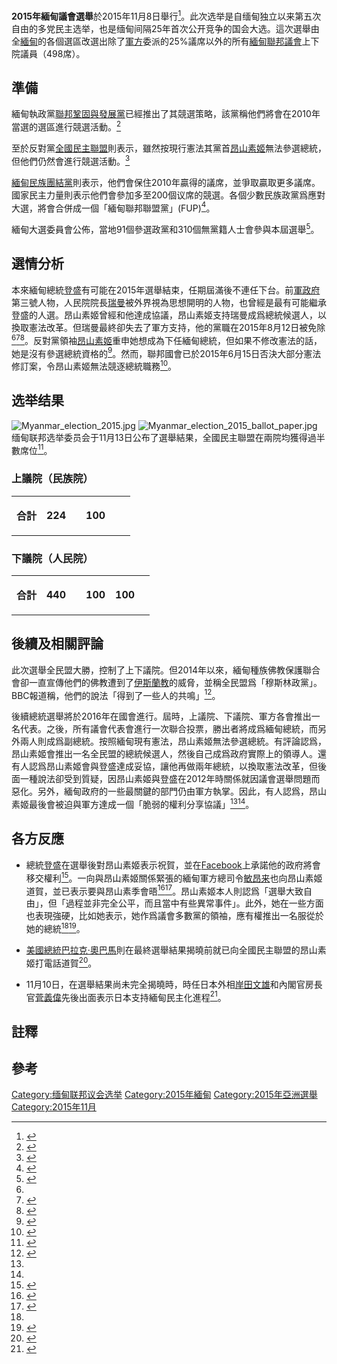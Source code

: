 {{noteTA
|1=zh-cn:昂山素季; zh-tw:翁山蘇姬; zh-hk:昂山素姬; zh-sg:翁山淑枝;
}}
{{Infobox Election
| election_name      = 2015年緬甸議會選舉
| country            = 緬甸
| type               = parliamentary
| ongoing            = no
| previous_election = 2012年緬甸議會補選
| previous_year = 2012
| previous_mps = 
| next_election = 2020年緬甸議會選舉
| next_year = 2020
| seats_for_election = 人民院內330個議席（共440席）<br>獲得絕對多數需221個席位<br>民族院內168個議席（共224席）<ref group="註">其餘爲軍方委任</ref>
| majority_seats     = 113
| election_date      = 2015年11月8日

| image1             = [[File:Remise_du_Prix_Sakharov_à_Aung_San_Suu_Kyi_Strasbourg_22_octobre_2013-18.jpg|200x200px]]
| leader1            = [[昂山素姬|昂山素姬]]
| leader_since1      = 1988年9月27日
| party1             = [[全國民主聯盟_(緬甸)|全民盟]]
| colour1            = EC1B23
| leaders_seat1      = 高穆區
| last_election1     = 未能參與
| seats_before1      = 人民院：37席<br>民族院：4席
| seats1             = 人民院：255席<br>民族院：136席
| seat_change1       = 人民院：{{increase}}218<br>民族院：{{increase}}132
| popular_vote1      = 
| percentage1        =

| image2             = [[File:TheinSeinASEAN.jpg|200x200px]]
| leader2            = [[登盛|登盛]]
| leader_since2      = 2010年6月2日
| party2             = 聯邦鞏固與發展黨
| leaders_seat2      = 不參選
| last_election2     = 人民院：259席 78.48%<br>民族院：129席 76.79%
| seats_before2      = 人民院：212席<br>民族院：124席
| seats2             = 人民院：30席<br>民族院：12席
| seat_change2       = 人民院：{{decrease}}182<br>民族院：{{decrease}}112
| popular_vote2      = 
| percentage2        =

| title              = [[緬甸總統|總統]]
| posttitle          =
| before_election    = [[登盛|登盛]]
| before_party       = 聯邦鞏固與發展黨
| after_election     = [[廷覺|廷覺]]
| after_party        = 全國民主聯盟
}}
'''2015年緬甸議會選舉'''於2015年11月8日舉行<ref name="GE">{{cite news |url=https://www.dvb.no/news/general-election-will-be-nov-dec-2015-says-ec-chairman-burma-myanmar/38722 |title=General Election will be Nov- Dec 2015, says EC chairman |date=20 March 2014 |agency=DVB News |accessdate=13 April 2014 |archive-url=https://web.archive.org/web/20140413142847/https://www.dvb.no/news/general-election-will-be-nov-dec-2015-says-ec-chairman-burma-myanmar/38722 |archive-date=2014-04-13 |dead-url=yes }}</ref>。此次选举是自缅甸独立以来第五次自由的多党民主选举，也是缅甸间隔25年首次公开竞争的国会大选。這次選舉由全[[緬甸|緬甸]]的各個選區改選出除了[[緬甸軍事|軍方]]委派的25%議席以外的所有[[緬甸聯邦議會|緬甸聯邦議會]]上下院議員（498席）。

== 準備 ==
緬甸執政黨[[聯邦鞏固與發展黨|聯邦鞏固與發展黨]]已經推出了其競選策略，該黨稱他們將會在2010年當選的選區進行競選活動。<ref name="mizzima1">{{cite web |url=http://www.mizzima.com/mizzima-news/politics/item/10768-political-parties-gear-up-for-2015-election |title=Political parties gear up for 2015 election |publisher=Mizzima.com |date=15 October 2013 |accessdate=29 December 2013 |deadurl=yes |archiveurl=https://web.archive.org/web/20131228110203/http://mizzima.com/mizzima-news/politics/item/10768-political-parties-gear-up-for-2015-election |archivedate=2013-12-28 }}</ref>

至於反對黨[[全國民主聯盟_(緬甸)|全國民主聯盟]]則表示，雖然按現行憲法其黨首[[昂山素姬|昂山素姬]]無法參選總統，但他們仍然會進行競選活動。<ref>{{cite web |url=http://www.startribune.com/world/237811691.html |title=Suu Kyi's party says it will contest 2015 Myanmar election even if constitution is not amended |work=Star Tribune |accessdate=29 December 2013 |deadurl=yes |archiveurl=https://web.archive.org/web/20131230233548/http://www.startribune.com/world/237811691.html |archivedate=2013-12-30 }}</ref>

[[緬甸民族團結黨|緬甸民族團結黨]]則表示，他們會保住2010年贏得的議席，並爭取贏取更多議席。國家民主力量則表示他們會參加多至200個议席的競選。各個少數民族政黨爲應對大選，將會合併成一個「緬甸聯邦聯盟黨」(FUP)<ref>{{cite web|url=http://news.xinhuanet.com/world/2013-06/14/c_124855427.htm|title=緬甸15個少數民族政黨合成一個政黨 應對2015大選|publisher=新華網|accessdate=2016-05-18|archive-date=2017-03-05|archive-url=https://web.archive.org/web/20170305062123/http://news.xinhuanet.com/world/2013-06/14/c_124855427.htm|dead-url=no}}</ref>。

緬甸大選委員會公佈，當地91個參選政黨和310個無黨籍人士會參與本屆選舉<ref>{{cite news|url=http://www.mmgpmedia.com/local-news/11126-%E5%85%A8%E5%9B%BD%E8%8E%B7%E6%89%B9%E5%8F%82%E9%80%89%E5%80%99%E9%80%89%E4%BA%BA%E5%85%B16074%E4%BA%BA|title=全国获批参选候选人共6074人|date=2015-10-08|work=金凤凰|accessdate=2015-10-10|location=仰光|archive-date=2016-03-05|archive-url=https://web.archive.org/web/20160305044753/http://www.mmgpmedia.com/local-news/11126-%E5%85%A8%E5%9B%BD%E8%8E%B7%E6%89%B9%E5%8F%82%E9%80%89%E5%80%99%E9%80%89%E4%BA%BA%E5%85%B16074%E4%BA%BA|dead-url=no}}</ref>。

== 選情分析 ==
本來緬甸總統[[登盛|登盛]]有可能在2015年選舉結束，任期屆滿後不連任下台。前[[國家和平與發展委員會|軍政府]]第三號人物，人民院院長[[瑞曼|瑞曼]]被外界視為思想開明的人物，也曾經是最有可能繼承登盛的人選。昂山素姬曾經和他達成協議，昂山素姬支持瑞曼成爲總統候選人，以換取憲法改革。但瑞曼最終卻失去了軍方支持，他的黨職在2015年8月12日被免除<ref name=BBC1/><ref>{{cite news |last=Krause |first=Flavia |url=http://www.bloomberg.com/news/2012-05-03/myanmar-s-leader-may-step-aside-after-2015-elections-aide-says.html |title=Myanmar's Leader May Step Aside After 2015 Elections, Aide Says |publisher=Bloomberg |date=3 May 2012 |accessdate=29 December 2013 |archive-date=2014-11-01 |archive-url=https://web.archive.org/web/20141101054620/http://www.bloomberg.com/news/2012-05-03/myanmar-s-leader-may-step-aside-after-2015-elections-aide-says.html |dead-url=no }}</ref><ref>{{cite news |url=http://time.com/3995708/burma-myanmar-shwe-mann-thein-sein-purge-elections-southeast-asia/ |work=Time |first=Charlie |last=Campbell |title=Burmese President Purges Party Chief |date=13 August 2015 |accessdate=2015-10-10 |archive-date=2015-10-19 |archive-url=https://web.archive.org/web/20151019003534/http://time.com/3995708/burma-myanmar-shwe-mann-thein-sein-purge-elections-southeast-asia/ |dead-url=no }}</ref>。反對黨領袖[[昂山素姬|昂山素姬]]重申她想成為下任緬甸總統，但如果不修改憲法的話，她是沒有參選總統資格的<ref>{{cite news |url=http://www.bbc.co.uk/news/world-asia-pacific-22812540 |title=Aung San Suu Kyi: 'I want to be Burma's president' |publisher=BBC |date=7 June 2013 |accessdate=29 December 2013 |archive-date=2015-03-23 |archive-url=https://web.archive.org/web/20150323210249/http://www.bbc.co.uk/news/world-asia-pacific-22812540 |dead-url=no }}</ref>。然而，聯邦國會已於2015年6月15日否決大部分憲法修訂案，令昂山素姬無法競逐總統職務<ref>{{cite web|url=http://www.usnews.com/news/world/articles/2015/06/25/myanmars-parliament-blocks-changes-to-constitution|title=Myanmar's parliament blocks changes to constitution - US News|work=US News & World Report|accessdate=2015-10-10|archive-date=2015-07-31|archive-url=https://web.archive.org/web/20150731092645/http://www.usnews.com/news/world/articles/2015/06/25/myanmars-parliament-blocks-changes-to-constitution|dead-url=no}}</ref>。

== 选举结果 ==
[[File:Myanmar_election_2015.jpg|thumb]]
[[File:Myanmar_election_2015_ballot_paper.jpg|thumb]]
缅甸联邦选举委员会于11月13日公布了選舉結果，全國民主聯盟在兩院均獲得過半數席位<ref>{{Cite web |url=http://www.mmtimes.com/index.php/national-news/17623-nld-wins-absolute-majority-in-parliament.html |title=NLD Wins Absolute Majority in Parliament |work=[[The_Myanmar_Times|The Myanmar Times]] |date=13 November 2015 |last=Dinmore |first=Guy |access-date=2015-11-13 |archive-url=https://web.archive.org/web/20160205084501/http://www.mmtimes.com/index.php/national-news/17623-nld-wins-absolute-majority-in-parliament.html |archive-date=2016-02-05 |dead-url=yes }}</ref>。

===上議院（民族院）===
{{Election Summary net Begin| title = 上議院選舉結果}}
{{Election Summary net Party|
  |party = 全國民主聯盟
  |seats = 136
  |net = {{increase}}132
  |votes =
  |votes % =
  |seats % = 60.27
  |plus/minus =
}}
{{Election Summary net Party|
  |party = 聯邦鞏固與發展黨
  |seats = 12
  |net ={{decrease}}112
  |votes =
  |votes % =
  |seats % = 5.36
  |plus/minus =
}}
{{Election Summary net Party|
  |party = 若開民族黨
  |seats = 10
  |net = {{increase}}4
  |votes = 
  |votes % =
  |seats % = 4.46
  |plus/minus = 
}}
{{Election Summary net Party|
  |party =撣族爭取民主同盟
  |seats = 3
  |net ={{increase}}2
  |votes =
  |votes % =
  |seats % = 1.34
  |plus/minus =
}}
{{Election Summary net Other|
  |party = 佐族爭取民主大會
  |seats = 2
  |net ={{increase}}2
  |votes =
  |votes % =
  |seats % = 0.89
  |plus/minus =
}}
{{Election Summary net Other|
  |party = 德昂民族黨
  |seats = 1
  |net ={{increase}}1
  |votes =
  |votes % =
  |seats % = 0.45
  |plus/minus =
}}
{{Election Summary net Other|
  |party = 孟族民族黨
  |seats = 1
  |net ={{increase}}1
  |votes =
  |votes % =
  |seats % = 0.45
  |plus/minus =
}}
{{Election Summary net Party|
  |party = 勃歐族全國組織
  |seats = 1
  |net ={{increase}}1
  |votes =
  |votes % =
  |seats % = 0.45
  |plus/minus =
}}
{{Election Summary net Party|
  |party = 緬甸民族團結黨
  |seats = 1
  |net = {{decrease}}4
  |votes =
  |votes % =
  |seats % = 0.45
  |plus/minus =
}}
{{Election Summary net Other|
  |party = 獨立人士
  |seats = 2
  |net ={{increase}}2
  |votes =
  |votes % =
  |seats % = 0.89
  |plus/minus =
}}
{{Election Summary net Other|
  |party = 軍方委任
  |seats = 56
  |net = –
  |votes = –
  |votes % = –
  |seats % = 25.00
  |plus/minus = 0
}}
{| class="wikitable sortable"
| colspan=2|'''合計'''||'''224'''|| ||'''100'''|| || ||
|}
{{Election box end}}

=== 下議院（人民院） ===
{{Election Summary net Begin| title =下議院選舉結果}}
{{Election Summary net Party|
  |party = 全國民主聯盟
  |seats = 255
  |net = {{increase}}218
  |votes = 12,657,818
  |votes % = 57.02
  |seats % = 57.95
  |plus/minus =
}}
{{Election Summary net Party|
  |party = 聯邦鞏固與發展黨
  |seats = 30
  |net = {{decrease}}182
  |votes = 6,328,054
  |votes % = 28.50
  |seats % = 6.81
  |plus/minus =
}}
{{Election Summary net Party|
  |party = 若開民族黨
  |seats = 12
  |net = {{increase}}4
  |votes = 475,889
  |votes % = 2.14
  |seats % = 2.73
  |plus/minus = 
}}
{{Election Summary net Party|
  |party = 撣族爭取民主同盟
  |seats = 12
  |net = {{increase}}12
  |votes = 351,096
  |votes % = 1.58
  |seats % = 2.73
  |plus/minus =
}}
{{Election Summary net Party|
  |party = 勃歐族全國組織
  |seats = 3
  |net = {{steady}}
  |votes = 231,796
  |votes % = 1.04
  |seats % = 0.68
  |plus/minus =
}}
{{Election Summary net Other|
  |party = 德昂民族黨
  |seats = 3
  |net = {{increase}}1
  |votes = 95,556
  |votes % = 0.43
  |seats % = 0.68
  |plus/minus =
}}
{{Election Summary net Other|
  |party = 佐族爭取民主大會
  |seats = 2
  |net = {{increase}}2
  |votes = 27,142
  |votes % = 0.12
  |seats % = 0.45
  |plus/minus =
}}
{{Election Summary net Other|
  |party = 傈僳民族發展黨
  |seats = 2
  |net = {{increase}}2
  |votes = 24,096
  |votes % = 0.11
  |seats % = 0.45
  |plus/minus =
}}
{{Election Summary net Other|
  |party = 克欽邦民主黨
  |seats = 1
  |net = {{steady}}
  |votes = 27,877
  |votes % = 0.13
  |seats % = 0.2
  |plus/minus =
}}
{{Election Summary net Party|
  |party = 果敢民主团结党
  |seats = 1
  |net ={{steady}}
  |votes = 5,097
  |votes % = 0.02
  |seats % = 0.2
  |plus/minus =
}}
{{Election Summary net Other|
  |party = 佤族民主黨
  |seats = 1
  |net ={{decrease}}1
  |votes = 27,546
  |votes % = 0.12
  |seats % = 0.2
  |plus/minus =
}}
{{Election Summary net Other|
  |party = 撣族民主黨
  |seats = 0
  |net = {{decrease}}18
  |votes = 133,486
  |votes % = 0.12
  |seats % = 0.0
  |plus/minus =
}}
{{Election Summary net Other|
  |party = 民族團結黨
  |seats = 0
  |net = {{decrease}}30
  |votes = 431,202
  |votes % = 1.94
  |seats % = 0.0
  |plus/minus =
}}
{{Election Summary net Other|
  |party = 全孟地區民主黨
  |seats = 0
  |net = {{decrease}}3
  |votes = 
  |votes % = 
  |seats % = 0.0
  |plus/minus =
}}
{{Election Summary net Other|
  |party = 獨立人士
  |seats = 
  |net = 1
  |votes = 1,271,926
  |votes % = 5.73
  |seats % = 0.2
  |plus/minus =
}}
{{Election Summary net Other|
  |party = 由於暴動取消<ref>{{cite web | url = http://www.theguardian.com/world/2015/nov/11/aung-san-suu-kyi-wins-seat-myanmar-election-results-tallied | title = Myanmar election: Aung San Suu Kyi calls for reconciliation talks with military | author = Oliver Holmes | work = [[衛報|衛報]] | date = 2015-11-11 | accessdate = 2015-11-11 | archive-date = 2015-11-11 | archive-url = https://web.archive.org/web/20151111124713/http://www.theguardian.com/world/2015/nov/11/aung-san-suu-kyi-wins-seat-myanmar-election-results-tallied | dead-url = no }}</ref>
  |seats = 7
  |net =
  |votes =
  |votes % =
  |seats % = 1.59
  |plus/minus =
}}
{{Election Summary net Other|
  |party = 軍方委任
  |seats = 110
  |net = –
  |votes = –
  |votes % = –
  |seats % = 25.00
  |plus/minus = 0
}}
{| class="wikitable sortable"
|-
| colspan=2|'''合計'''||'''440'''|| ||'''100'''||'''100'''|| ||
|}

== 後續及相關評論 ==
此次選舉全民盟大勝，控制了上下議院。但2014年以來，緬甸種族佛教保護聯合會卻一直宣傳他們的佛教遭到了[[伊斯蘭教|伊斯蘭教]]的威脅，並稱全民盟爲「穆斯林政黨」。BBC報道稱，他們的說法「得到了一些人的共鳴」<ref name=BBC1>{{cite web|url=http://www.bbc.com/zhongwen/trad/world/2015/11/151113_burma_eletion_explainer|title=緬甸2015年大選：誰將出任總統|publisher=BBC|accessdate=2015-11-15|archive-date=2015-11-16|archive-url=https://web.archive.org/web/20151116131358/http://www.bbc.com/zhongwen/trad/world/2015/11/151113_burma_eletion_explainer|dead-url=no}}</ref>。

後續總統選舉將於2016年在國會進行。屆時，上議院、下議院、軍方各會推出一名代表。之後，所有議會代表會進行一次聯合投票，勝出者將成爲緬甸總統，而另外兩人則成爲副總統。按照緬甸現有憲法，昂山素姬無法參選總統。有評論認爲，昂山素姬會推出一名全民盟的總統候選人，然後自己成爲政府實際上的領導人。還有人認爲昂山素姬會與登盛達成妥協，讓他再做兩年總統，以換取憲法改革，但後面一種說法卻受到質疑，因昂山素姬與登盛在2012年時關係就因議會選舉問題而惡化。另外，緬甸政府的一些最關鍵的部門仍由軍方執掌。因此，有人認爲，昂山素姬最後會被迫與軍方達成一個「脆弱的權利分享協議」<ref name=BBC1/><ref name=NY1/>。

==各方反應==
*總統[[登盛|登盛]]在選舉後對昂山素姬表示祝賀，並在[[Facebook|Facebook]]上承諾他的政府將會移交權利<ref name=BBC2>{{cite web|url=http://www.bbc.com/zhongwen/trad/world/2015/11/151112_myanmar_election_president|title=緬甸大選：總統登盛已向昂山素季道賀|publisher=BBC|accessdate=2015-11-15|archive-date=2015-11-15|archive-url=https://web.archive.org/web/20151115114709/http://www.bbc.com/zhongwen/trad/world/2015/11/151112_myanmar_election_president|dead-url=no}}</ref>。一向與昂山素姬關係緊張的緬甸軍方總司令[[敏昂来|敏昂来]]也向昂山素姬道賀，並已表示要與昂山素季會晤<ref>{{cite web|url=http://www.bbc.com/zhongwen/trad/world/2015/11/151111_myanmar_military_suukyi|publisher=BBC|title=緬甸軍方總司令祝賀民盟贏得多數議席|accessdate=2015-11-15|archive-date=2015-11-17|archive-url=https://web.archive.org/web/20151117082820/http://www.bbc.com/zhongwen/trad/world/2015/11/151111_myanmar_military_suukyi|dead-url=no}}</ref><ref>{{cite web|url=http://cn.nytimes.com/asia-pacific/20151112/c12myanmar/|title=缅甸军方祝贺昂山素季及其政党|publisher=紐約時報|accessdate=2015-11-15|archive-date=2015-11-15|archive-url=https://web.archive.org/web/20151115060550/http://cn.nytimes.com/asia-pacific/20151112/c12myanmar|dead-url=no}}</ref>。昂山素姬本人則認爲「選舉大致自由」，但「過程並非完全公平，而且當中有些異常事件」。此外，她在一些方面也表現強硬，比如她表示，她作爲議會多數黨的領袖，應有權推出一名服從於她的總統<ref name=BBC2/><ref name=NY1>{{cite web|url=http://cn.nytimes.com/asia-pacific/20151111/c11myanmar/|title=缅甸民主困境：军方即使败选仍大权在握|publisher=紐約時報|accessdate=2015-11-15|archive-date=2015-11-14|archive-url=https://web.archive.org/web/20151114004414/http://cn.nytimes.com/asia-pacific/20151111/c11myanmar/|dead-url=no}}</ref>。

*[[美國總統|美國總統]][[巴拉克·奧巴馬|巴拉克·奧巴馬]]則在最終選舉結果揭曉前就已向全國民主聯盟的昂山素姬打電話道賀<ref>{{cite web|url=http://www.bbc.com/zhongwen/trad/world/2015/11/151112_myanmar_elections_obama|title=奧巴馬祝賀緬甸全國民主聯盟大選成果|publisher=BBC|accessdate=2015-11-15|archive-date=2015-11-16|archive-url=https://web.archive.org/web/20151116144355/http://www.bbc.com/zhongwen/trad/world/2015/11/151112_myanmar_elections_obama|dead-url=no}}</ref>。

*11月10日，在選舉結果尚未完全揭曉時，時任日本外相[[岸田文雄|岸田文雄]]和內閣官房長官[[菅義偉|菅義偉]]先後出面表示日本支持緬甸民主化進程<ref>{{cite web|url=http://www.bbc.com/zhongwen/trad/world/2015/11/151109_myanmar_election_japan|title=日本：歡迎緬甸民主化進展重要一步|publisher=BBC|accessdate=2015-11-15|archive-date=2015-11-16|archive-url=https://web.archive.org/web/20151116010700/http://www.bbc.com/zhongwen/trad/world/2015/11/151109_myanmar_election_japan|dead-url=no}}</ref>。

== 註釋 ==
{{reflist|group=註}}

== 參考 ==
{{reflist|colwidth=30em}}
{{緬甸的選舉和公投}}

[[Category:缅甸联邦议会选举|Category:缅甸联邦议会选举]]
[[Category:2015年緬甸|Category:2015年緬甸]]
[[Category:2015年亞洲選舉|Category:2015年亞洲選舉]]
[[Category:2015年11月|Category:2015年11月]]